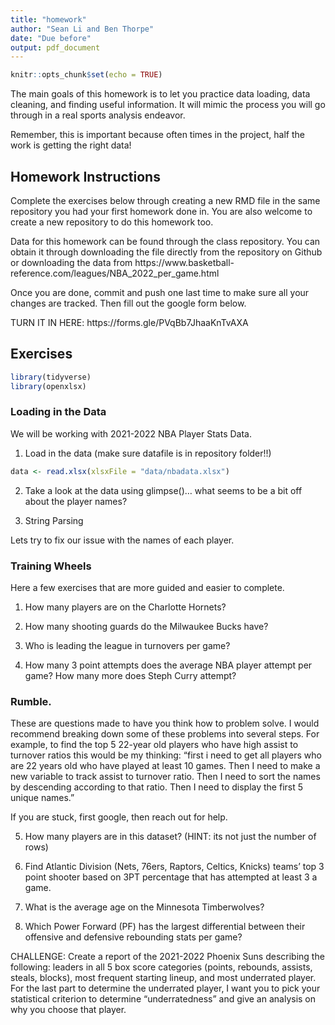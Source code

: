 ```yaml
---
title: "homework"
author: "Sean Li and Ben Thorpe"
date: "Due before" 
output: pdf_document
---
```


```r
knitr::opts_chunk$set(echo = TRUE)
```


The main goals of this homework is to let you practice data loading, data cleaning, and finding useful information. It will mimic the process you will go through in a real sports analysis endeavor. 

Remember, this is important because often times in the project, half the work is getting the right data! 


## Homework Instructions

Complete the exercises below through creating a new RMD file in the same repository you had your first homework done in. You are also welcome to create a new repository to do this homework too. 

Data for this homework can be found through the class repository. You can obtain it through downloading the file directly from the repository on Github or downloading the data from 
https://www.basketball-reference.com/leagues/NBA_2022_per_game.html


Once you are done, commit and push one last time to make sure all your changes are tracked. Then fill out the google form below. 

TURN IT IN HERE: https://forms.gle/PVqBb7JhaaKnTvAXA



## Exercises

```r
library(tidyverse)
library(openxlsx)
```


### Loading in the Data

We will be working with 2021-2022 NBA Player Stats Data. 

1. Load in the data (make sure datafile is in repository folder!!)

```r
data <- read.xlsx(xlsxFile = "data/nbadata.xlsx")
```


2. Take a look at the data using glimpse()... what seems to be a bit off about the player names?


3. String Parsing

Lets try to fix our issue with the names of each player. 


### Training Wheels

Here a few exercises that are more guided and easier to complete. 

1. How many players are on the Charlotte Hornets? 

2. How many shooting guards do the Milwaukee Bucks have?

3. Who is leading the league in turnovers per game? 

4. How many 3 point attempts does the average NBA player attempt per game? How many more does Steph Curry attempt? 




### Rumble. 

These are questions made to have you think how to problem solve. I would recommend
breaking down some of these problems into several steps. For example, to find the top 5 22-year old players who have high assist to turnover ratios this would be my thinking: "first i need to
get all players who are 22 years old who have played at least 10 games. Then I need to make a new variable to track assist to turnover ratio. Then I need to sort the names by descending according to that ratio. Then I need to display the first 5 unique names." 

If you are stuck, first google, then reach out for help. 

5. How many players are in this dataset? (HINT: its not just the number of rows)

6. Find Atlantic Division (Nets, 76ers, Raptors, Celtics, Knicks) teams' top 3 point shooter based on 3PT percentage that has attempted at least 3 a game. 

7. What is the average age on the Minnesota Timberwolves? 

8. Which Power Forward (PF) has the largest differential between their offensive and defensive rebounding stats per game?

CHALLENGE: Create a report of the 2021-2022 Phoenix Suns describing the following: leaders in all 5 box score categories (points, rebounds, assists, steals, blocks), most frequent starting lineup, and most underrated player. For the last part to determine the underrated player, I want you to pick your statistical criterion to determine "underratedness" and give an analysis on why you choose that player. 


